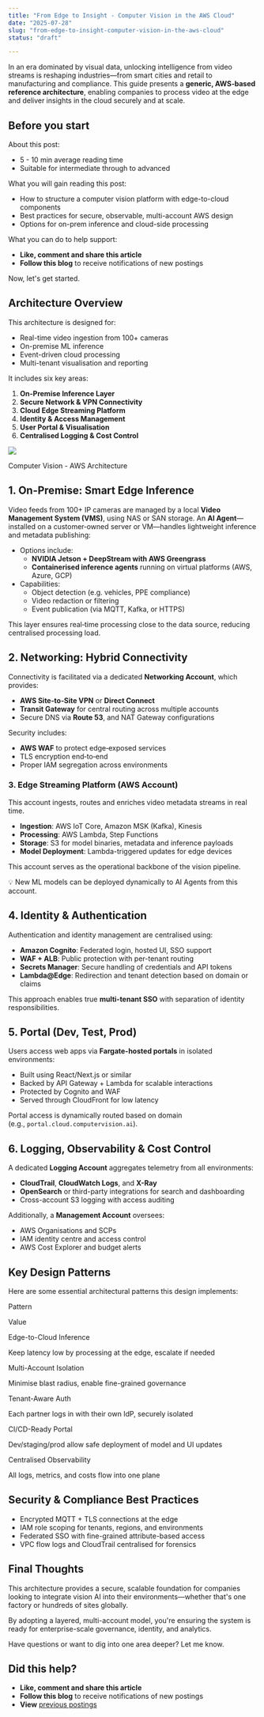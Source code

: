 ```yaml
---
title: "From Edge to Insight - Computer Vision in the AWS Cloud"
date: "2025-07-28"
slug: "from-edge-to-insight-computer-vision-in-the-aws-cloud"
status: "draft"

---
```


In an era dominated by visual data, unlocking intelligence from video streams is reshaping industries—from smart cities and retail to manufacturing and compliance. This guide presents a **generic, AWS‑based reference architecture**, enabling companies to process video at the edge and deliver insights in the cloud securely and at scale.

## Before you start

About this post:

*   5 - 10 min average reading time
*   Suitable for intermediate through to advanced

What you will gain reading this post:

*   How to structure a computer vision platform with edge-to-cloud components
*   Best practices for secure, observable, multi-account AWS design
*   Options for on-prem inference and cloud-side processing

What you can do to help support:

*   **Like, comment and share this article**
*   **Follow this blog** to receive notifications of new postings

Now, let's get started.

## **Architecture Overview**

This architecture is designed for:

*   Real-time video ingestion from 100+ cameras
*   On-premise ML inference
*   Event-driven cloud processing
*   Multi-tenant visualisation and reporting

It includes six key areas:

1.  **On-Premise Inference Layer**
2.  **Secure Network & VPN Connectivity**
3.  **Cloud Edge Streaming Platform**
4.  **Identity & Access Management**
5.  **User Portal & Visualisation**
6.  **Centralised Logging & Cost Control**

![](https://robertleggett.com.au/wp-content/uploads/2025/07/image-1024x501.png)

Computer Vision - AWS Architecture

## **1. On-Premise: Smart Edge Inference**

Video feeds from 100+ IP cameras are managed by a local **Video Management System (VMS)**, using NAS or SAN storage. An **AI Agent**—installed on a customer‑owned server or VM—handles lightweight inference and metadata publishing:

*   Options include:
    *   **NVIDIA Jetson + DeepStream with AWS Greengrass**
    *   **Containerised inference agents** running on virtual platforms (AWS, Azure, GCP)
*   Capabilities:
    *   Object detection (e.g. vehicles, PPE compliance)
    *   Video redaction or filtering
    *   Event publication (via MQTT, Kafka, or HTTPS)

This layer ensures real‑time processing close to the data source, reducing centralised processing load.

## **2. Networking: Hybrid Connectivity**

Connectivity is facilitated via a dedicated **Networking Account**, which provides:

*   **AWS Site‑to‑Site VPN** or **Direct Connect**
*   **Transit Gateway** for central routing across multiple accounts
*   Secure DNS via **Route 53**, and NAT Gateway configurations

Security includes:

*   **AWS WAF** to protect edge‑exposed services
*   TLS encryption end‑to‑end
*   Proper IAM segregation across environments

### **3. Edge Streaming Platform (AWS Account)**

This account ingests, routes and enriches video metadata streams in real time.

*   **Ingestion**: AWS IoT Core, Amazon MSK (Kafka), Kinesis
*   **Processing**: AWS Lambda, Step Functions
*   **Storage**: S3 for model binaries, metadata and inference payloads
*   **Model Deployment**: Lambda-triggered updates for edge devices

This account serves as the operational backbone of the vision pipeline.

💡 New ML models can be deployed dynamically to AI Agents from this account.

## **4. Identity & Authentication**

Authentication and identity management are centralised using:

*   **Amazon Cognito**: Federated login, hosted UI, SSO support
*   **WAF + ALB**: Public protection with per-tenant routing
*   **Secrets Manager**: Secure handling of credentials and API tokens
*   **Lambda@Edge**: Redirection and tenant detection based on domain or claims

This approach enables true **multi-tenant SSO** with separation of identity responsibilities.

## **5. Portal (Dev, Test, Prod)**

Users access web apps via **Fargate-hosted portals** in isolated environments:

*   Built using React/Next.js or similar
*   Backed by API Gateway + Lambda for scalable interactions
*   Protected by Cognito and WAF
*   Served through CloudFront for low latency

Portal access is dynamically routed based on domain (e.g., `portal.cloud.computervision.ai`).

## **6. Logging, Observability & Cost Control**

A dedicated **Logging Account** aggregates telemetry from all environments:

*   **CloudTrail**, **CloudWatch Logs**, and **X-Ray**
*   **OpenSearch** or third-party integrations for search and dashboarding
*   Cross-account S3 logging with access auditing

Additionally, a **Management Account** oversees:

*   AWS Organisations and SCPs
*   IAM identity centre and access control
*   AWS Cost Explorer and budget alerts

## **Key Design Patterns**

Here are some essential architectural patterns this design implements:

Pattern

Value

Edge-to-Cloud Inference

Keep latency low by processing at the edge, escalate if needed

Multi-Account Isolation

Minimise blast radius, enable fine-grained governance

Tenant-Aware Auth

Each partner logs in with their own IdP, securely isolated

CI/CD-Ready Portal

Dev/staging/prod allow safe deployment of model and UI updates

Centralised Observability

All logs, metrics, and costs flow into one plane

## **Security & Compliance Best Practices**

*   Encrypted MQTT + TLS connections at the edge
*   IAM role scoping for tenants, regions, and environments
*   Federated SSO with fine-grained attribute-based access
*   VPC flow logs and CloudTrail centralised for forensics

## **Final Thoughts**

This architecture provides a secure, scalable foundation for companies looking to integrate vision AI into their environments—whether that's one factory or hundreds of sites globally.

By adopting a layered, multi-account model, you're ensuring the system is ready for enterprise-scale governance, identity, and analytics.

Have questions or want to dig into one area deeper? Let me know.

## Did this help?

*   **Like, comment and share this article**
*   **Follow this blog** to receive notifications of new postings
*   **View** [previous postings](https://robertleggett.com.au/)

